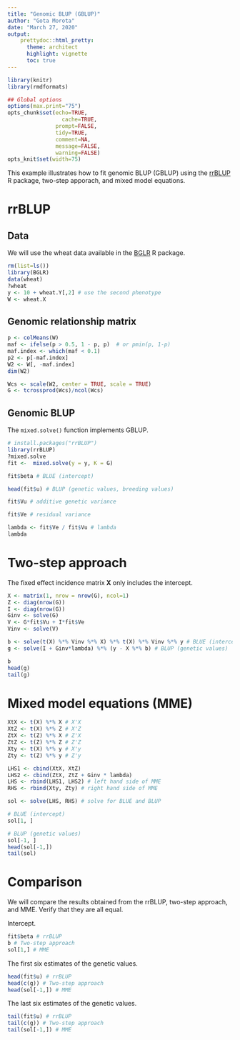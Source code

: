 ```yaml
---
title: "Genomic BLUP (GBLUP)"
author: "Gota Morota"
date: "March 27, 2020"
output: 
    prettydoc::html_pretty:
      theme: architect
      highlight: vignette
      toc: true
---
```



```r
library(knitr)
library(rmdformats)

## Global options
options(max.print="75")
opts_chunk$set(echo=TRUE,
	             cache=TRUE,
               prompt=FALSE,
               tidy=TRUE,
               comment=NA,
               message=FALSE,
               warning=FALSE)
opts_knit$set(width=75)
```


This example illustrates how to fit genomic BLUP (GBLUP) using the [rrBLUP](https://cran.r-project.org/web/packages/rrBLUP/index.html) R package, two-step apporach, and mixed model equations. 

# rrBLUP

## Data 
We will use the wheat data available in the [BGLR](https://cran.r-project.org/web/packages/BGLR/index.html) R package. 
```r
rm(list=ls())
library(BGLR)
data(wheat)
?wheat
y <- 10 + wheat.Y[,2] # use the second phenotype
W <- wheat.X
```


## Genomic relationship matrix
```r
p <- colMeans(W)
maf <- ifelse(p > 0.5, 1 - p, p)  # or pmin(p, 1-p)
maf.index <- which(maf < 0.1)
p2 <- p[-maf.index]
W2 <- W[, -maf.index]
dim(W2)

Wcs <- scale(W2, center = TRUE, scale = TRUE)
G <- tcrossprod(Wcs)/ncol(Wcs)
```


## Genomic BLUP
The `mixed.solve()` function implements GBLUP. 
```r
# install.packages("rrBLUP")
library(rrBLUP)
?mixed.solve
fit <-  mixed.solve(y = y, K = G)

fit$beta # BLUE (intercept)

head(fit$u) # BLUP (genetic values, breeding values)

fit$Vu # additive genetic variance

fit$Ve # residual variance

lambda <- fit$Ve / fit$Vu # lambda
lambda
```




# Two-step approach
The fixed effect incidence matrix $\mathbf{X}$ only includes the intercept. 
```r
X <- matrix(1, nrow = nrow(G), ncol=1)
Z <- diag(nrow(G))
I <- diag(nrow(G))
Ginv <- solve(G)
V <- G*fit$Vu + I*fit$Ve
Vinv <- solve(V)

b <- solve(t(X) %*% Vinv %*% X) %*% t(X) %*% Vinv %*% y # BLUE (intercept)
g <- solve(I + Ginv*lambda) %*% (y - X %*% b) # BLUP (genetic values)

b
head(g)
tail(g)
```


# Mixed model equations (MME)
```r
XtX <- t(X) %*% X # X'X
XtZ <- t(X) %*% Z # X'Z
ZtX <- t(Z) %*% X # Z'X
ZtZ <- t(Z) %*% Z # Z'Z
Xty <- t(X) %*% y # X'y
Zty <- t(Z) %*% y # Z'y

LHS1 <- cbind(XtX, XtZ)
LHS2 <- cbind(ZtX, ZtZ + Ginv * lambda)
LHS <- rbind(LHS1, LHS2) # left hand side of MME
RHS <- rbind(Xty, Zty) # right hand side of MME

sol <- solve(LHS, RHS) # solve for BLUE and BLUP

# BLUE (intercept)
sol[1, ]

# BLUP (genetic values)
sol[-1, ]
head(sol[-1,])
tail(sol)
```


# Comparison
We will compare the results obtained from the rrBLUP, two-step approach, and MME. Verify that they are all equal. 

Intercept.
```r
fit$beta # rrBLUP
b # Two-step approach
sol[1,] # MME
```

The first six estimates of the genetic values. 
```r
head(fit$u) # rrBLUP
head(c(g)) # Two-step approach
head(sol[-1,]) # MME
```

The last six estimates of the genetic values. 
```r
tail(fit$u) # rrBLUP
tail(c(g)) # Two-step approach
tail(sol[-1,]) # MME
```

